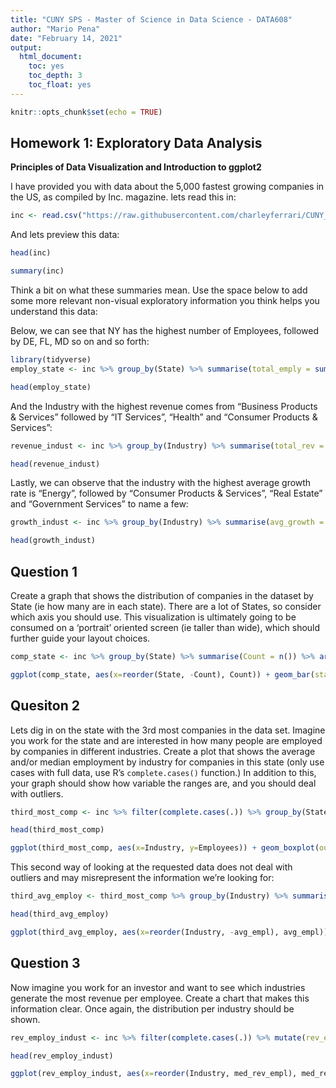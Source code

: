 ```yaml
---
title: "CUNY SPS - Master of Science in Data Science - DATA608"
author: "Mario Pena"
date: "February 14, 2021"
output: 
  html_document:
    toc: yes
    toc_depth: 3
    toc_float: yes
---
```


```r
knitr::opts_chunk$set(echo = TRUE)
```

## Homework 1: Exploratory Data Analysis

**Principles of Data Visualization and Introduction to ggplot2**

I have provided you with data about the 5,000 fastest growing companies in the US, as compiled by Inc. magazine. lets read this in:

```r
inc <- read.csv("https://raw.githubusercontent.com/charleyferrari/CUNY_DATA_608/master/module1/Data/inc5000_data.csv", header= TRUE)
```

And lets preview this data:

```r
head(inc)
```
```r
summary(inc)
```

Think a bit on what these summaries mean. Use the space below to add some more relevant non-visual exploratory information you think helps you understand this data:

Below, we can see that NY has the highest number of Employees, followed by DE, FL, MD so on and so forth:

```r
library(tidyverse)
employ_state <- inc %>% group_by(State) %>% summarise(total_emply = sum(Employees)) %>% arrange(desc(total_emply))

head(employ_state)
```

And the Industry with the highest revenue comes from "Business Products & Services" followed by "IT Services", "Health" and "Consumer Products & Services":


```r
revenue_indust <- inc %>% group_by(Industry) %>% summarise(total_rev = sum(Revenue)) %>% arrange(desc(total_rev))

head(revenue_indust)
```

Lastly, we can observe that the industry with the highest average growth rate is "Energy", followed by "Consumer Products & Services", "Real Estate" and "Government Services" to name a few:

```r
growth_indust <- inc %>% group_by(Industry) %>% summarise(avg_growth = mean(Growth_Rate)) %>% arrange(desc(avg_growth))

head(growth_indust)
```

## Question 1

Create a graph that shows the distribution of companies in the dataset by State (ie how many are in each state). There are a lot of States, so consider which axis you should use. This visualization is ultimately going to be consumed on a 'portrait' oriented screen (ie taller than wide), which should further guide your layout choices.

```r
comp_state <- inc %>% group_by(State) %>% summarise(Count = n()) %>% arrange(desc(Count))

ggplot(comp_state, aes(x=reorder(State, -Count), Count)) + geom_bar(stat="identity", width = 0.5, fill = "tomato2") + labs(x = "State", y = "Number of Companies", title = "Number of Fast-Growing Companies per State\n") + theme(axis.text.x = element_text(hjust = 1, size=10)) + theme(axis.text.y = element_text(hjust = 1, size=5)) + geom_label(aes(label=comp_state$Count), position = position_dodge(width = 0.1), size = 1.8, label.padding = unit(0.1, "lines"), label.size = 0.07, inherit.aes = TRUE) + coord_flip()
```

## Quesiton 2

Lets dig in on the state with the 3rd most companies in the data set. Imagine you work for the state and are interested in how many people are employed by companies in different industries. Create a plot that shows the average and/or median employment by industry for companies in this state (only use cases with full data, use R's `complete.cases()` function.) In addition to this, your graph should show how variable the ranges are, and you should deal with outliers.

```r
third_most_comp <- inc %>% filter(complete.cases(.)) %>% group_by(State) %>% mutate(companies = n()) %>% arrange(desc(companies)) %>% ungroup %>% mutate(y = dense_rank(desc(companies))) %>% filter(y == 3) %>% group_by(Industry)

head(third_most_comp)
```

```r
ggplot(third_most_comp, aes(x=Industry, y=Employees)) + geom_boxplot(outlier.shape = NA, fill="tomato2") + scale_y_continuous(limits = quantile(third_most_comp$Employees, c(0.1,0.5))) + coord_flip()
```

This second way of looking at the requested data does not deal with outliers and may misrepresent the information we're looking for:

```r
third_avg_employ <- third_most_comp %>% group_by(Industry) %>% summarise(avg_empl = round(mean(Employees))) %>% arrange(desc(avg_empl))

head(third_avg_employ)
```

```r
ggplot(third_avg_employ, aes(x=reorder(Industry, -avg_empl), avg_empl)) + geom_bar(stat="identity", width = 0.5, fill = "tomato2") + labs(x = "Companies", y = "Average Employees", title = "Average Employees by Company in NY\n") + theme(axis.text.x = element_text(hjust = 1, size=10)) + theme(axis.text.y = element_text(hjust = 1, size=5)) + geom_label(aes(label=third_avg_employ$avg_empl), position = position_dodge(width = 0.1), size = 1.8, label.padding = unit(0.1, "lines"), label.size = 0.07, inherit.aes = TRUE) + coord_flip()
```

## Question 3

Now imagine you work for an investor and want to see which industries generate the most revenue per employee. Create a chart that makes this information clear. Once again, the distribution per industry should be shown.

```r
rev_employ_indust <- inc %>% filter(complete.cases(.)) %>% mutate(rev_empl = Revenue/Employees) %>% group_by(Industry) %>% summarise(med_rev_empl = round(median(rev_empl))) %>% arrange(desc(med_rev_empl))

head(rev_employ_indust)
```

```r
ggplot(rev_employ_indust, aes(x=reorder(Industry, med_rev_empl), med_rev_empl)) + geom_bar(stat="identity", width = 0.5, fill = "tomato2") + labs(x = "Industry", y = "Median Revenue", title = "Median Revenue Per Employee by Industry\n") + theme(axis.text.x = element_text(angle = 45, hjust = 1, size = 8)) + theme(axis.text.y = element_text(hjust = 1, size=7)) + geom_label(aes(label=rev_employ_indust$med_rev_empl), position = position_dodge(width = 0.1), size = 1.8, label.padding = unit(0.1, "lines"), label.size = 0.07, inherit.aes = TRUE) + coord_flip()
```
